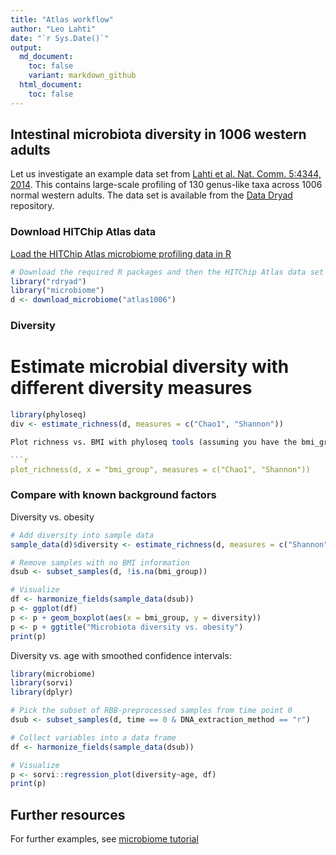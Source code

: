```yaml
---
title: "Atlas workflow"
author: "Leo Lahti"
date: "`r Sys.Date()`"
output:
  md_document:
    toc: false
    variant: markdown_github
  html_document:
    toc: false
---
```

<!--
  %\VignetteEngine{knitr::rmarkdown}
  %\VignetteIndexEntry{Project Template}
  %\usepackage[utf8]{inputenc}
-->


## Intestinal microbiota diversity in 1006 western adults

Let us investigate an example data set from [Lahti et al. Nat. Comm. 5:4344, 2014](http://www.nature.com/ncomms/2014/140708/ncomms5344/full/ncomms5344.html). This contains large-scale profiling of 130 genus-like taxa across 1006 normal western adults. The data set is available from the [Data Dryad](http://doi.org/10.5061/dryad.pk75d) repository.


### Download HITChip Atlas data

[Load the HITChip Atlas microbiome profiling data in R](Data.md)

```r
# Download the required R packages and then the HITChip Atlas data set
library("rdryad")
library("microbiome")
d <- download_microbiome("atlas1006")
```


### Diversity 

# Estimate microbial diversity with different diversity measures

```r
library(phyloseq)
div <- estimate_richness(d, measures = c("Chao1", "Shannon"))

Plot richness vs. BMI with phyloseq tools (assuming you have the bmi_group field available in the sample metadata)

```r
plot_richness(d, x = "bmi_group", measures = c("Chao1", "Shannon"))
```


### Compare with known background factors

Diversity vs. obesity

```r
# Add diversity into sample data
sample_data(d)$diversity <- estimate_richness(d, measures = c("Shannon"))$Shannon

# Remove samples with no BMI information
dsub <- subset_samples(d, !is.na(bmi_group))

# Visualize
df <- harmonize_fields(sample_data(dsub))
p <- ggplot(df)
p <- p + geom_boxplot(aes(x = bmi_group, y = diversity))
p <- p + ggtitle("Microbiota diversity vs. obesity")
print(p)
```


Diversity vs. age with smoothed confidence intervals:

```r
library(microbiome)
library(sorvi)
library(dplyr)

# Pick the subset of RBB-preprocessed samples from time point 0
dsub <- subset_samples(d, time == 0 & DNA_extraction_method == "r")

# Collect variables into a data frame
df <- harmonize_fields(sample_data(dsub))

# Visualize
p <- sorvi::regression_plot(diversity~age, df)
print(p)
```


## Further resources

For further examples, see [microbiome tutorial](https://github.com/microbiome/microbiome/blob/master/vignettes/vignette.md)